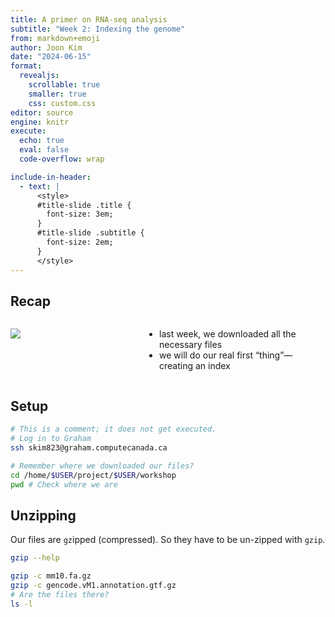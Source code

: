 ---
title: A primer on RNA-seq analysis
subtitle: "Week 2: Indexing the genome"
from: markdown+emoji
author: Joon Kim 
date: "2024-06-15"
format: 
  revealjs:
    scrollable: true
    smaller: true
    css: custom.css
editor: source
engine: knitr
execute:
  echo: true
  eval: false
  code-overflow: wrap

include-in-header: 
  - text: |
      <style>
      #title-slide .title {
        font-size: 3em;
      }
      #title-slide .subtitle {
        font-size: 2em;
      }
      </style>
---

## Recap

:::: columns
::: {.column width="40%"}
![](mermaid-diagram-2024-06-03-114302.svg)
:::

::: {.column width="60%"}
-  last week, we downloaded all the necessary files  
-  we will do our real first "thing"---creating an index
:::

::::

## Setup

::: {.big-code}

```{bash}
# This is a comment; it does not get executed.
# Log in to Graham
ssh skim823@graham.computecanada.ca
```
```{bash}
# Remember where we downloaded our files?
cd /home/$USER/project/$USER/workshop
pwd # Check where we are
```

:::

## Unzipping

Our files are `gz`ipped (compressed). So they have to be un-zipped with `gzip`.  

::: {.big-code}

```{bash}
gzip --help
```
```{bash}
gzip -c mm10.fa.gz
gzip -c gencode.vM1.annotation.gtf.gz
# Are the files there?
ls -l
```

:::


